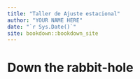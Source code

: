 ```yaml
--- 
title: "Taller de Ajuste estacional"
author: "YOUR NAME HERE"
date: "`r Sys.Date()`"
site: bookdown::bookdown_site
---
```


# Down the rabbit-hole

